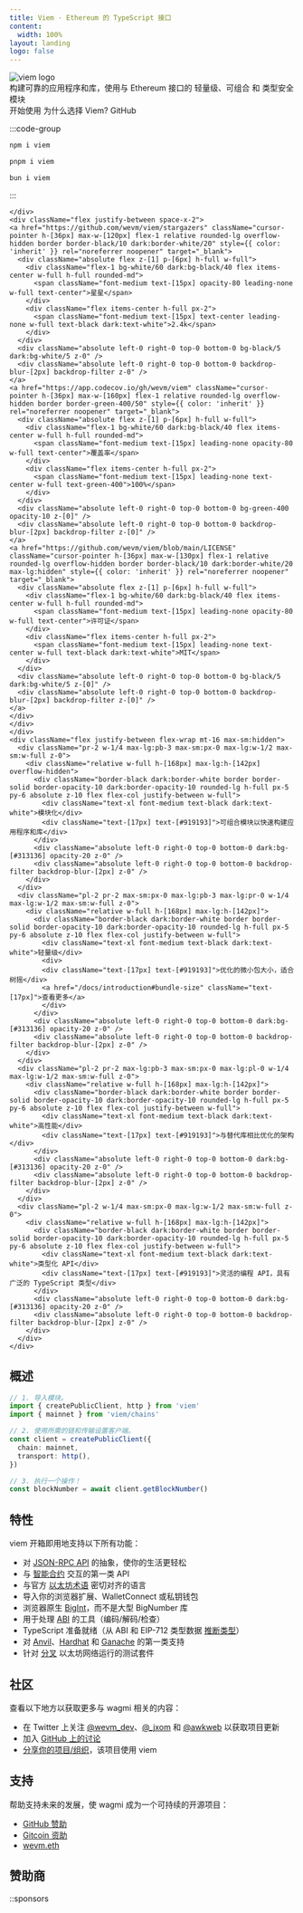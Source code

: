 ```yaml
---
title: Viem · Ethereum 的 TypeScript 接口
content:
  width: 100%
layout: landing
logo: false
---
```



<div className="absolute max-w-[1120px] mx-auto w-full top-20 bottom-0 bg-[url('/colosseum-light.svg')] dark:bg-[url('/colosseum.svg')] bg-no-repeat max-sm:w-[200%] max-sm:-left-[200px] max-sm:hidden" />

<div className="max-w-[1120px] mx-auto vp-doc relative px-[24px] mb-[96px] mt-[32px] md:px-0 md:mb-[64px]">
  <div className="pt-[48px] max-sm:pt-0">
    <div className="max-sm:px-0 flex justify-between z-0 max-md:justify-center">
      <div className="space-y-8 max-w-[400px] flex flex-col items-start max-md:items-center">
        <img className="h-[72px] dark:invert-[1] max-sm:h-[60px]" src="/logo-light-hug.svg" alt="viem logo" />
        <div className="font-regular text-[21px] max-sm:text-[18px] text-[#919193] max-md:text-center">构建可靠的应用程序和库，使用与 Ethereum 接口的 <span className="text-black dark:text-white">轻量级</span>、<span className="text-black dark:text-white">可组合</span> 和 <span className="text-black dark:text-white">类型安全</span> 模块</div>
        <div className="flex justify-center space-x-2">
          <HomePage.Button href="/docs/getting-started" variant="accent">开始使用</HomePage.Button>
          <HomePage.Button href="/docs/introduction">为什么选择 Viem?</HomePage.Button>
          <HomePage.Button href="https://github.com/wevm/viem">GitHub</HomePage.Button>
        </div>
      </div>
      <div className="flex flex-col justify-between w-[440px] space-y-10 max-lg:w-[300px] max-md:hidden">
        <div id="home-install" className="h-full">

  :::code-group

  ```bash [npm]
  npm i viem
  ```

  ```bash [pnpm]
  pnpm i viem
  ```

  ```bash [bun]
  bun i viem
  ```

  :::

    </div>
    <div className="flex justify-between space-x-2">
    <a href="https://github.com/wevm/viem/stargazers" className="cursor-pointer h-[36px] max-w-[120px] flex-1 relative rounded-lg overflow-hidden border border-black/10 dark:border-white/20" style={{ color: 'inherit' }} rel="noreferrer noopener" target="_blank">
      <div className="absolute flex z-[1] p-[6px] h-full w-full">
        <div className="flex-1 bg-white/60 dark:bg-black/40 flex items-center w-full h-full rounded-md">
          <span className="font-medium text-[15px] opacity-80 leading-none w-full text-center">星星</span>
        </div>
        <div className="flex items-center h-full px-2">
          <span className="font-medium text-[15px] text-center leading-none w-full text-black dark:text-white">2.4k</span>
        </div>
      </div>
      <div className="absolute left-0 right-0 top-0 bottom-0 bg-black/5 dark:bg-white/5 z-0" />
      <div className="absolute left-0 right-0 top-0 bottom-0 backdrop-blur-[2px] backdrop-filter z-0" />
    </a>
    <a href="https://app.codecov.io/gh/wevm/viem" className="cursor-pointer h-[36px] max-w-[160px] flex-1 relative rounded-lg overflow-hidden border border-green-400/50" style={{ color: 'inherit' }} rel="noreferrer noopener" target="_blank">
      <div className="absolute flex z-[1] p-[6px] h-full w-full">
        <div className="flex-1 bg-white/60 dark:bg-black/40 flex items-center w-full h-full rounded-md">
          <span className="font-medium text-[15px] leading-none opacity-80 w-full text-center">覆盖率</span>
        </div>
        <div className="flex items-center h-full px-2">
          <span className="font-medium text-[15px] leading-none text-center w-full text-green-400">100%</span>
        </div>
      </div>
      <div className="absolute left-0 right-0 top-0 bottom-0 bg-green-400 opacity-10 z-[0]" />
      <div className="absolute left-0 right-0 top-0 bottom-0 backdrop-blur-[2px] backdrop-filter z-[0]" />
    </a>
    <a href="https://github.com/wevm/viem/blob/main/LICENSE" className="cursor-pointer h-[36px] max-w-[130px] flex-1 relative rounded-lg overflow-hidden border border-black/10 dark:border-white/20 max-lg:hidden" style={{ color: 'inherit' }} rel="noreferrer noopener" target="_blank">
      <div className="absolute flex z-[1] p-[6px] h-full w-full">
        <div className="flex-1 bg-white/60 dark:bg-black/40 flex items-center w-full h-full rounded-md">
          <span className="font-medium text-[15px] leading-none opacity-80 w-full text-center">许可证</span>
        </div>
        <div className="flex items-center h-full px-2">
          <span className="font-medium text-[15px] leading-none text-center w-full text-black dark:text-white">MIT</span>
        </div>
      </div>
      <div className="absolute left-0 right-0 top-0 bottom-0 bg-black/5 dark:bg-white/5 z-[0]" />
      <div className="absolute left-0 right-0 top-0 bottom-0 backdrop-blur-[2px] backdrop-filter z-[0]" />
    </a>
    </div>
    </div>
    </div>
    <div className="flex justify-between flex-wrap mt-16 max-sm:hidden">
      <div className="pr-2 w-1/4 max-lg:pb-3 max-sm:px-0 max-lg:w-1/2 max-sm:w-full z-0">
        <div className="relative w-full h-[168px] max-lg:h-[142px] overflow-hidden">
          <div className="border-black dark:border-white border border-solid border-opacity-10 dark:border-opacity-10 rounded-lg h-full px-5 py-6 absolute z-10 flex flex-col justify-between w-full">
            <div className="text-xl font-medium text-black dark:text-white">模块化</div>
            <div className="text-[17px] text-[#919193]">可组合模块以快速构建应用程序和库</div>
          </div>
          <div className="absolute left-0 right-0 top-0 bottom-0 dark:bg-[#313136] opacity-20 z-0" />
          <div className="absolute left-0 right-0 top-0 bottom-0 backdrop-filter backdrop-blur-[2px] z-0" />
        </div>
      </div>
      <div className="pl-2 pr-2 max-sm:px-0 max-lg:pb-3 max-lg:pr-0 w-1/4 max-lg:w-1/2 max-sm:w-full z-0">
        <div className="relative w-full h-[168px] max-lg:h-[142px]">
          <div className="border-black dark:border-white border border-solid border-opacity-10 dark:border-opacity-10 rounded-lg h-full px-5 py-6 absolute z-10 flex flex-col justify-between w-full">
            <div className="text-xl font-medium text-black dark:text-white">轻量级</div>
            <div>
            <div className="text-[17px] text-[#919193]">优化的微小包大小，适合树摇</div>
            <a href="/docs/introduction#bundle-size" className="text-[17px]">查看更多</a>
            </div>
          </div>
          <div className="absolute left-0 right-0 top-0 bottom-0 dark:bg-[#313136] opacity-20 z-0" />
          <div className="absolute left-0 right-0 top-0 bottom-0 backdrop-filter backdrop-blur-[2px] z-0" />
        </div>
      </div>
      <div className="pl-2 pr-2 max-lg:pb-3 max-sm:px-0 max-lg:pl-0 w-1/4 max-lg:w-1/2 max-sm:w-full z-0">
        <div className="relative w-full h-[168px] max-lg:h-[142px]">
          <div className="border-black dark:border-white border border-solid border-opacity-10 dark:border-opacity-10 rounded-lg h-full px-5 py-6 absolute z-10 flex flex-col justify-between w-full">
            <div className="text-xl font-medium text-black dark:text-white">高性能</div>
            <div className="text-[17px] text-[#919193]">与替代库相比优化的架构</div>
          </div>
          <div className="absolute left-0 right-0 top-0 bottom-0 dark:bg-[#313136] opacity-20 z-0" />
          <div className="absolute left-0 right-0 top-0 bottom-0 backdrop-filter backdrop-blur-[2px] z-0" />
        </div>
      </div>
      <div className="pl-2 w-1/4 max-sm:px-0 max-lg:w-1/2 max-sm:w-full z-0">
        <div className="relative w-full h-[168px] max-lg:h-[142px]">
          <div className="border-black dark:border-white border border-solid border-opacity-10 dark:border-opacity-10 rounded-lg h-full px-5 py-6 absolute z-10 flex flex-col justify-between w-full">
            <div className="text-xl font-medium text-black dark:text-white">类型化 API</div>
            <div className="text-[17px] text-[#919193]">灵活的编程 API，具有广泛的 TypeScript 类型</div>
          </div>
          <div className="absolute left-0 right-0 top-0 bottom-0 dark:bg-[#313136] opacity-20 z-0" />
          <div className="absolute left-0 right-0 top-0 bottom-0 backdrop-filter backdrop-blur-[2px] z-0" />
        </div>
      </div>
    </div>
  </div>
</div>

<article className="vocs_Content max-w-3xl mt-[-80px] mx-auto">

#
# 概述

```ts twoslash
// 1. 导入模块。
import { createPublicClient, http } from 'viem'
import { mainnet } from 'viem/chains'

// 2. 使用所需的链和传输设置客户端。
const client = createPublicClient({
  chain: mainnet,
  transport: http(),
})

// 3. 执行一个操作！
const blockNumber = await client.getBlockNumber()
```

# 特性

viem 开箱即用地支持以下所有功能：

- 对 [JSON-RPC API](https://ethereum.org/en/developers/docs/apis/json-rpc/) 的抽象，使你的生活更轻松
- 与 [智能合约](https://ethereum.org/en/glossary/#smart-contract) 交互的第一类 API
- 与官方 [以太坊术语](https://ethereum.org/en/glossary/) 密切对齐的语言
- 导入你的浏览器扩展、WalletConnect 或私钥钱包
- 浏览器原生 [BigInt](https://developer.mozilla.org/en-US/docs/Web/JavaScript/Reference/Global_Objects/BigInt)，而不是大型 BigNumber 库
- 用于处理 [ABI](https://ethereum.org/en/glossary/#abi) 的工具（编码/解码/检查）
- TypeScript 准备就绪（从 ABI 和 EIP-712 类型数据 [推断类型](/docs/typescript)）
- 对 [Anvil](https://book.getfoundry.sh/)、[Hardhat](https://hardhat.org/) 和 [Ganache](https://trufflesuite.com/ganache/) 的第一类支持
- 针对 [分叉](https://ethereum.org/en/glossary/#fork) 以太坊网络运行的测试套件

# 社区

查看以下地方以获取更多与 wagmi 相关的内容：

- 在 Twitter 上关注 [@wevm_dev](https://twitter.com/wevm_dev)、[@_jxom](https://twitter.com/_jxom) 和 [@awkweb](https://twitter.com/awkweb) 以获取项目更新
- 加入 [GitHub 上的讨论](https://github.com/wevm/viem/discussions)
- [分享你的项目/组织](https://github.com/wevm/viem/discussions/104)，该项目使用 viem

# 支持

帮助支持未来的发展，使 wagmi 成为一个可持续的开源项目：

- [GitHub 赞助](https://github.com/sponsors/wevm?metadata_campaign=docs_support)
- [Gitcoin 资助](https://wagmi.sh/gitcoin)
- [wevm.eth](https://etherscan.io/enslookup-search?search=wevm.eth)

# 赞助商

::sponsors

</article>